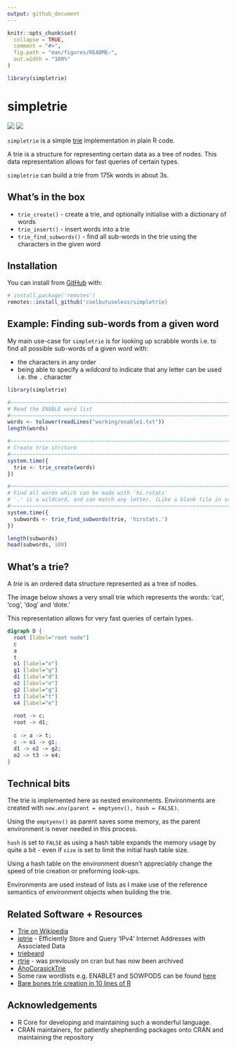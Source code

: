 ```yaml
---
output: github_document
---
```


<!-- README.md is generated from README.Rmd. Please edit that file -->

```r
knitr::opts_chunk$set(
  collapse = TRUE,
  comment = "#>",
  fig.path = "man/figures/README-",
  out.width = "100%"
)

library(simpletrie)
```

# simpletrie

<!-- badges: start -->
![](https://img.shields.io/badge/cool-useless-green.svg)
![](https://img.shields.io/badge/dependencies-zero-blue.svg)
<!-- badges: end -->

`simpletrie` is a simple [trie](https://en.wikipedia.org/wiki/Trie) implementation
in plain R code.

A trie is a structure for representing certain data as a tree of nodes. This 
data representation allows for fast queries of certain types.

`simpletrie` can build a trie from 175k words in about 3s.


## What's in the box

* `trie_create()` - create a trie, and optionally initialise with a dictionary of words
* `trie_insert()` - insert words into a trie
* `trie_find_subwords()` - find all sub-words in the trie using the characters in the given word


## Installation

You can install from [GitHub](https://github.com/coolbutuseless/simpletrie) with:

``` r
# install.package('remotes')
remotes::install_github('coolbutuseless/simpletrie)
```

## Example: Finding sub-words from a given word

My main use-case for `simpletrie` is for looking up scrabble words i.e. to find all possible sub-words of a given word with:

* the characters in any order
* being able to specify a *wildcard* to indicate that any letter can be used
  i.e. the `.` character


```r
library(simpletrie)

#~~~~~~~~~~~~~~~~~~~~~~~~~~~~~~~~~~~~~~~~~~~~~~~~~~~~~~~~~~~~~~~~~~~~~~~~~~~
# Read the ENABLE word list
#~~~~~~~~~~~~~~~~~~~~~~~~~~~~~~~~~~~~~~~~~~~~~~~~~~~~~~~~~~~~~~~~~~~~~~~~~~~
words <- tolower(readLines("working/enable1.txt"))
length(words)

#~~~~~~~~~~~~~~~~~~~~~~~~~~~~~~~~~~~~~~~~~~~~~~~~~~~~~~~~~~~~~~~~~~~~~~~~~~~
# Create trie strcture
#~~~~~~~~~~~~~~~~~~~~~~~~~~~~~~~~~~~~~~~~~~~~~~~~~~~~~~~~~~~~~~~~~~~~~~~~~~~
system.time({
  trie <- trie_create(words)
})

#~~~~~~~~~~~~~~~~~~~~~~~~~~~~~~~~~~~~~~~~~~~~~~~~~~~~~~~~~~~~~~~~~~~~~~~~~~~
# Find all words which can be made with 'hi.rstats'
# '.' is a wildcard, and can match any letter. (Like a blank tile in scrabble)
#~~~~~~~~~~~~~~~~~~~~~~~~~~~~~~~~~~~~~~~~~~~~~~~~~~~~~~~~~~~~~~~~~~~~~~~~~~~
system.time({
  subwords <- trie_find_subwords(trie, 'hirstats.')
})

length(subwords)
head(subwords, 100)
```


## What's a trie?

A *trie* is an ordered data structure represented as a tree of nodes.

The image below shows a very small trie which represents the words: 'cat', 'cog', 'dog' and 'dote.'

This representation allows for very fast queries of certain types.

```dot
digraph D {
  root [label="root node"]
  c
  a 
  t
  o1 [label="o"]
  g1 [label="g"]
  d1 [label="d"]
  o2 [label="o"]
  g2 [label="g"]
  t3 [label="t"]
  e4 [label="e"]
  
  root -> c;
  root -> d1;
  
  c -> a -> t;
  c -> o1 -> g1;
  d1 -> o2 -> g2;
  o2 -> t3 -> e4;
}
```


## Technical bits

The trie is implemented here as nested environments.  Environments are
created with `new.env(parent = emptyenv(), hash = FALSE)`.

Using the `emptyenv()` as parent saves some memory, as the parent
environment is never needed in this process.

`hash` is set to `FALSE` as using a hash table expands the memory
usage by quite a bit - even if `size` is set to limit the initial hash
table size.

Using a hash table on the environment doesn't 
appreciably change the speed of trie creation or preforming look-ups.

Environments are used instead of lists as I make use of the reference semantics
of environment objects when building the trie.


## Related Software + Resources

* [Trie on Wikipedia](https://en.wikipedia.org/wiki/Trie)
* [iptrie](https://github.com/hrbrmstr/iptrie) - Efficiently Store and Query ‘IPv4’ Internet Addresses with Associated Data
* [triebeard](https://cran.r-project.org/package=triebeard)
* [rtrie](https://cran.r-project.org/web/packages/rtrie/index.html) - was previously on cran but has now been archived
* [AhoCorasickTrie](https://cran.r-project.org/web/packages/AhoCorasickTrie/index.html)
* Some raw wordlists e.g. ENABLE1 and SOWPODS can be found [here](http://norvig.com/ngrams/)
* [Bare bones trie creation in 10 lines of R](http://stackoverflow.com/questions/27060453/how-to-build-an-alphabetical-tree-from-a-list-of-words-in-r) 

## Acknowledgements

* R Core for developing and maintaining such a wonderful language.
* CRAN maintainers, for patiently shepherding packages onto CRAN and maintaining
  the repository
